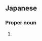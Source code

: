 ==Japanese==
{{ja-kanjitab|ひさ|こ}}

===Proper noun===
{{ja-pos|proper|ひさこ}}

# {{given name|female|lang=ja|sort=ひさこ}}